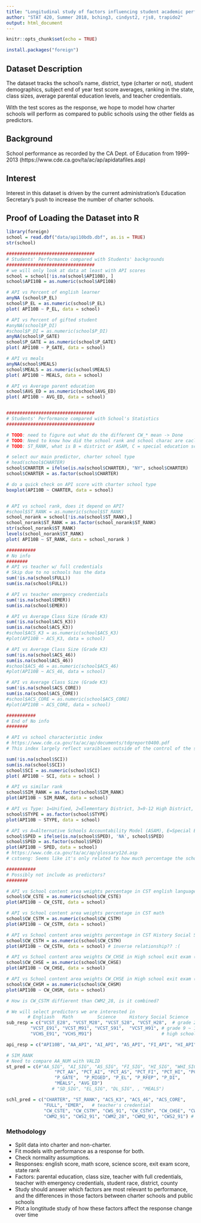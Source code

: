 ```yaml
---
title: "Longitudinal study of factors influencing student academic performance in CA schools"
author: "STAT 420, Summer 2018, bching3, cindyst2, rjs8, trapido2"
output: html_document
---
```


```r
knitr::opts_chunk$set(echo = TRUE)
```

```r
install.packages("foreign")
```

## Dataset Description

The dataset tracks the school's name, district, type (charter or not), student demographics, subject end of year test score averages, ranking in the state, class sizes, average parental education levels, and teacher credentials.

With the test scores as the response, we hope to model how charter schools will perform as compared to public schools using the other fields as predictors.

## Background

School performance as recorded by the CA Dept. of Education from 1999-2013 (https://www.cde.ca.gov/ta/ac/ap/apidatafiles.asp)

## Interest

Interest in this dataset is driven by the current administration's Education Secretary's push to increase the number of charter schools.

## Proof of Loading the Dataset into R
```r
library(foreign)
school = read.dbf("data/api10bdb.dbf", as.is = TRUE)
str(school)
```

```r
#################################
# Students' Performance compared with Students' backgrounds
#################################
# we will only look at data at least with API scores
school = school[!is.na(school$API10B), ]
school$API10B = as.numeric(school$API10B)

# API vs Percent of english learner
anyNA (school$P_EL)
school$P_EL = as.numeric(school$P_EL)
plot( API10B ~ P_EL, data = school)

# API vs Percent of gifted student
#anyNA(school$P_DI)
#school$P_DI = as.numeric(school$P_DI)
anyNA(school$P_GATE)
school$P_GATE = as.numeric(school$P_GATE)
plot( API10B ~ P_GATE, data = school)

# API vs meals
anyNA(school$MEALS)
school$MEALS = as.numeric(school$MEALS)
plot( API10B ~ MEALS, data = school)

# API vs Average parent education
school$AVG_ED = as.numeric(school$AVG_ED)
plot( API10B ~ AVG_ED, data = school)



```
```r
#################################
# Students' Performance compared with School's Statistics
#################################

# TODO: need to figure out what do the different CW_* mean -> Done
# TODO: Need to know how did the school rank and school charac are caclulated, are they based on API => API is a dependent variable
# TODO: ST_RANK, what is B = district or ASAM, C = special education school?

# select our main predictor, charter school type
# head(school$CHARTER)
school$CHARTER = ifelse(is.na(school$CHARTER), "NY", school$CHARTER)
school$CHARTER = as.factor(school$CHARTER)

# do a quick check on API score with charter school type
boxplot(API10B ~ CHARTER, data = school)


# API vs school rank, does it depend on API?
#school$ST_RANK = as.numeric(school$ST_RANK)
school_norank = school[!is.na(school$ST_RANK),]
school_norank$ST_RANK = as.factor(school_norank$ST_RANK)
str(school_norank$ST_RANK)
levels(school_norank$ST_RANK)
plot( API10B ~ ST_RANK, data = school_norank )

###########
# No info 
########
# API vs teacher w/ full credentials
# Skip due to no schools has the data
sum(!is.na(school$FULL))
sum(is.na(school$FULL))

# API vs teacher emergency credentials
sum(!is.na(school$EMER))
sum(is.na(school$EMER))

# API vs Average Class Size (Grade K3)
sum(!is.na(school$ACS_K3))
sum(is.na(school$ACS_K3))
#school$ACS_K3 = as.numeric(school$ACS_K3)
#plot(API10B ~ ACS_K3, data = school)

# API vs Average Class Size (Grade K3)
sum(!is.na(school$ACS_46))
sum(is.na(school$ACS_46))
#school$ACS_46 = as.numeric(school$ACS_46)
#plot(API10B ~ ACS_46, data = school)

# API vs Average Class Size (Grade K3)
sum(!is.na(school$ACS_CORE))
sum(is.na(school$ACS_CORE))
#school$ACS_CORE = as.numeric(school$ACS_CORE)
#plot(API10B ~ ACS_CORE, data = school)

###########
# End of No info 
########

# API vs school characteristic index 
# https://www.cde.ca.gov/ta/ac/ap/documents/tdgreport0400.pdf  
# This index largely reflect varaiblaes outside of the control of the school

sum(!is.na(school$SCI))
sum(is.na(school$SCI))
school$SCI = as.numeric(school$SCI)
plot( API10B ~ SCI, data = school )

# API vs similar rank
school$SIM_RANK = as.factor(school$SIM_RANK)
plot(API10B ~ SIM_RANK, data = school)

# API vs Type: 1=Unified, 2=Elementary District, 3=9-12 High District, 4=7-12 High District, E=Elementary School, M=Middle School, H=High School 
school$STYPE = as.factor(school$STYPE)
plot(API10B ~ STYPE, data = school)

# API vs A=Alternative Schools Accountability Model (ASAM), E=Special Education, and C=Combination ASAM and Special Education, S=State Special Schools
school$SPED = ifelse(is.na(school$SPED), 'NA', school$SPED)
school$SPED = as.factor(school$SPED)
plot(API10B ~ SPED, data = school)
# https://www.cde.ca.gov/ta/ac/ap/glossary12d.asp
# cstseng: Seems like it's only related to how much percentage the school weighs the tests

###########
# Possibly not include as predictors?
########

# API vs School content area weights percentage in CST english language arts
school$CW_CSTE = as.numeric(school$CW_CSTE)
plot(API10B ~ CW_CSTE, data = school)

# API vs School content area weights percentage in CST math
school$CW_CSTM = as.numeric(school$CW_CSTM)
plot(API10B ~ CW_CSTM, data = school)

# API vs School content area weights percentage in CST History Social Science
school$CW_CSTH = as.numeric(school$CW_CSTH)
plot(API10B ~ CW_CSTH, data = school) # inverse relationship?? :(

# API vs School content area weights CW_CHSE in High school exit exam (CAHSEE) in english language arts
school$CW_CHSE = as.numeric(school$CW_CHSE)
plot(API10B ~ CW_CHSE, data = school)

# API vs School content area weights CW_CHSE in High school exit exam (CAHSEE) in math
school$CW_CHSM = as.numeric(school$CW_CHSM)
plot(API10B ~ CW_CHSM, data = school)

# How is CW_CSTM diffierent than CWM2_28, is it combined?

```


```r

# We will select predictors we are interested in
        # Engliash   Math         Science     History Social Science        
sub_resp = c("VCST_E28", "VCST_M28", "VCST_S28", "VCST_H28",  # grade 2 ~ 8
         "VCST_E91", "VCST_M91", "VCST_S91",  "VCST_H91", # grade 9 ~ 11
         "VCHS_E91", "VCHS_M91")                          # high school exit exam 9 ~ 11

api_resp = c("API10B", "AA_API", "AI_API", "AS_API", "FI_API", "HI_API", "PI_API", "WH_API")    

# SIM_RANK
# Need to compare AA_NUM with VALID
st_pred = c(#"AA_SIG", "AI_SIG", "AS_SIG", "FI_SIG", "HI_SIG", "WHI_SIG", "MR_SIG",
                  "PCT_AA", "PCT_AI", "PCT_AS", "PCT_FI", "PCT_HI", "PCT_WH", "PCT_MR",
                  "P_GATE",  "P_MIGED", "P_EL", "P_RFEP", "P_DI", 
                  "MEALS", "AVG_ED")
                 # "SD_SIG", "EL_SIG", "DL_SIG", , "MEALS")

schl_pred = c("CHARTER", "ST_RANK", "ACS_K3", "ACS_46", "ACS_CORE", 
              "FULL", "EMER",   # teacher's credential
              "CW_CSTE", "CW_CSTM", "CWS_91", "CW_CSTH", "CW_CHSE", "CW_CHSM", "CW_SCI",
              "CWM2_91", "CWS2_91", "CWM2_28", "CWM2_91", "CWS2_91") # content area weights


```

### Methodology

- Split data into charter and non-charter.
- Fit models with performance as a response for both.
- Check normality assumptions.
- Responses: english score, math score, science score, exit exam score, state rank
- Factors: parental education, class size, teacher with full credentials, teacher with emergency credentials, student race, district, county
- Study should answer which factors are most relevant to performance, and the differences in those factors between charter schools and public schools
- Plot a longtitude study of how these factors affect the response change over time

```r

```

